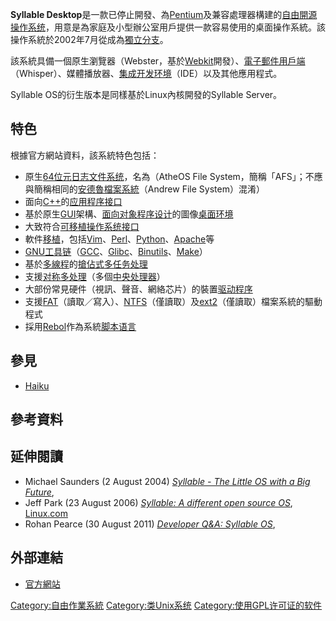 {{Infobox OS
| name = Syllable
| screenshot = Syllable-0.6.5-pl.png
| caption = Syllable 0.6.5之桌面
| developer = Kristian Van Der Vliet, Kaj de Vos, Rick Caudill, Arno Klenke, Henrik Isaksson
| family = [[类Unix系统|類Unix]]
| working state = [[軟件版本週期|Alpha]]
| source model = [[开放源代码|开放源代码]]
| released = 0.4.0 / {{start date and age|2002|07}}<ref>{{Cite web|title=Syllable Documentation|url=https://syllable.metaproject.frl/documentation/FAQ.html#1_2|accessdate=|author=|date=|format=|publisher=|language=en|archive-date=2022-04-01|archive-url=https://web.archive.org/web/20220401194709/https://syllable.metaproject.frl/documentation/FAQ.html#1_2}}</ref>
| discontinued = yes
| latest release version = 0.6.7
| latest release date = {{start date and age|2012|04|12}}
| supported platforms = [[IA-32|IA-32]]
| kernel type = [[混合核心|混合]]
| license = [[GNU通用公共许可证|GNU通用公共许可证]]
| website = {{URL|https://syllable.metaproject.frl}}
}}
'''Syllable Desktop'''是一款已停止開發、為[[奔騰|Pentium]]及兼容處理器構建的[[自由及开放源代码软件|自由開源]][[操作系统|操作系统]]，用意是為家庭及小型辦公室用戶提供一款容易使用的桌面操作系統。該操作系統於2002年7月從{{tsl|en|AtheOS}}成為[[分叉_(软件开发)|獨立分支]]。

該系統具備一個原生瀏覽器（Webster，基於[[Webkit|Webkit]]開發）、[[電子郵件用戶端|電子郵件用戶端]]（Whisper）、媒體播放器、[[集成开发环境|集成开发环境]]（IDE）以及其他應用程式。

Syllable OS的衍生版本是同樣基於Linux內核開發的Syllable Server。

== 特色 ==
根據官方網站資料，該系統特色包括：
* 原生[[64位元|64位元]][[日志文件系统|日志]][[文件系统|文件系统]]，名為{{tsl|en|AtheOS File System|AtheOS檔案系統}}（AtheOS File System，簡稱「AFS」；不應與簡稱相同的[[安德魯檔案系統|安德魯檔案系統]]（Andrew File System）混淆）
* 面向[[C++|C++]]的[[应用程序接口|应用程序接口]]
* 基於原生[[GUI|GUI]]架構、[[面向对象程序设计|面向对象程序设计]]的圖像[[桌面环境|桌面环境]]
* 大致符合[[可移植操作系统接口|可移植操作系统接口]]
* 軟件[[移植_(軟體)|移植]]，包括[[Vim|Vim]]、[[Perl|Perl]]、[[Python|Python]]、[[Apache|Apache]]等
* [[GNU工具链|GNU工具链]]（[[GCC|GCC]]、[[GNU_C函式庫|Glibc]]、[[GNU_Binutils|Binutils]]、[[Make|Make]]）
* 基於[[线程#多线程|多線程]]的[[抢占式多任务处理|搶佔式]][[多任务处理|多任务处理]]
* 支援[[对称多处理|对称多处理]]（多個[[中央处理器|中央处理器]]）
* 大部份常見硬件（視訊、聲音、網絡芯片）的裝置[[驱动程序|驱动程序]]
* 支援[[FAT|FAT]]（讀取／寫入）、[[NTFS|NTFS]]（僅讀取）及[[ext2|ext2]]（僅讀取）檔案系統的驅動程式
* 採用[[Rebol|Rebol]]作為系統[[脚本语言|脚本语言]]

== 參見 ==
{{portal|自由軟體}}
* [[Haiku|Haiku]]

== 參考資料 ==
{{reflist}}

== 延伸閱讀 ==
* Michael Saunders (2 August 2004) [http://www.osnews.com/story/7900 ''Syllable - The Little OS with a Big Future'']{{Wayback|url=http://www.osnews.com/story/7900 |date=20160608200345 }}, {{tsl|en|OSNews}}
* Jeff Park (23 August 2006) [http://www.linux.com/articles/56315 ''Syllable: A different open source OS'']{{Wayback|url=http://www.linux.com/articles/56315 |date=20090408203647 }}, [[Linux.com|Linux.com]]
* Rohan Pearce (30 August 2011) [http://www.techworld.com.au/article/398892/developer_q_syllable_os/ ''Developer Q&A: Syllable OS'']{{Wayback|url=http://www.techworld.com.au/article/398892/developer_q_syllable_os/ |date=20180320173001 }}, {{tsl|en|Techworld}}

== 外部連結 ==
{{commons|Syllable (OS)|Syllable (OS)}}
* [http://www.syllable.org/ 官方網站]{{Wayback|url=http://www.syllable.org/ |date=20061010130904 }}

{{Unix}}
{{FOSS}}

[[Category:自由作業系統|Category:自由作業系統]]
[[Category:类Unix系统|Category:类Unix系统]]
[[Category:使用GPL许可证的软件|Category:使用GPL许可证的软件]]